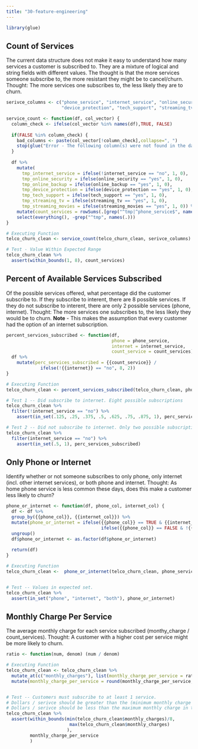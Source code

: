 ```yaml
---
title: "30-feature-engineering"
---
```

```r
library(glue)
```


## Count of Services
The current data structure does not make it easy to understand how many services a customer is subscribed to. They are a mixture of logical and string fields with different values. The thought is that the more services someone subscribe to, the more resistant they might be to cancel/churn.
Thought: The more services one subscribes to, the less likely they are to churn.
```r
serivce_columns <- c("phone_service", "internet_service", "online_security", "online_backup", 
                     "device_protection", "tech_support", "streaming_tv", "streaming_movies")

service_count <- function(df, col_vector) {
  column_check <- ifelse(col_vector %in% names(df),TRUE, FALSE)
  
  if(FALSE %in% column_check) {
    bad_columns <- paste(col_vector[!column_check],collapse=", ")
    stop(glue("Error - The following column(s) were not found in the data frame:\n {bad_columns}"))
  }
  
  df %>% 
    mutate(
      tmp_internet_service = ifelse(!internet_service == "no", 1, 0),
      tmp_online_security = ifelse(online_security == "yes", 1, 0), 
      tmp_online_backup = ifelse(online_backup == "yes", 1, 0), 
      tmp_device_protection = ifelse(device_protection == "yes", 1, 0),
      tmp_tech_support = ifelse(tech_support == "yes", 1, 0),
      tmp_streaming_tv = ifelse(streaming_tv == "yes", 1, 0),
      tmp_streaming_movies = ifelse(streaming_movies == "yes", 1, 0)) %>% 
    mutate(count_services = rowSums(.[grep("^tmp|^phone_service$", names(.))])) %>% 
    select(everything(), -grep("^tmp", names(.)))
}

# Executing Function
telco_churn_clean <- service_count(telco_churn_clean, serivce_columns)

# Test - Value Within Expected Range
telco_churn_clean %>% 
  assert(within_bounds(1, 8), count_services)
```


## Percent of Available Services Subscribed
Of the possible services offered, what percentage did the customer subscribe to. If they subscribe to interent, there are 8 possible services. If they do not subscribe to interent, there are only 2 possible services (phone, internet).
Thought: The more services one subscribes to, the less likely they would be to churn.
__Note__ - This makes the assumption that every customer had the option of an internet subscription.
```r
percent_services_subscribed <- function(df, 
                                        phone = phone_service, 
                                        internet = internet_service, 
                                        count_service = count_services) {
  df %>% 
    mutate(perc_services_subscribed = {{count_service}} / 
             ifelse(!{{internet}} == "no", 8, 2))
}

# Executing Function
telco_churn_clean <- percent_services_subscribed(telco_churn_clean, phone_service, internet_service, count_services)

# Test 1 -- Did subscribe to internet. Eight possible subscriptions
telco_churn_clean %>% 
  filter(!internet_service == "no") %>%
    assert(in_set(.125, .25, .375, .5, .625, .75, .875, 1), perc_services_subscribed)

# Test 2 -- Did not subscribe to internet. Only two possible subscriptions
telco_churn_clean %>% 
  filter(internet_service == "no") %>%
    assert(in_set(.5, 1), perc_services_subscribed)
```


## Only Phone or Internet
Identify whether or not someone subscribes to only phone, only internet (incl. other internet services), or both phone and internet.
Thought: As home phone service is less common these days, does this make a customer less likely to churn?
```r
phone_or_internet <- function(df, phone_col, internet_col) {
  df <- df %>% 
  group_by({{phone_col}}, {{internet_col}}) %>% 
  mutate(phone_or_internet = ifelse({{phone_col}} == TRUE & {{internet_col}} == "no", "phone",
                                    ifelse({{phone_col}} == FALSE & !{{internet_col}}== "no", "internet", "both"))) %>% 
  ungroup()
  df$phone_or_internet <- as.factor(df$phone_or_internet)
  
  return(df)
}

# Executing Function
telco_churn_clean <-  phone_or_internet(telco_churn_clean, phone_service, internet_service)


# Test -- Values in expected set.
telco_churn_clean %>% 
  assert(in_set("phone", "internet", "both"), phone_or_internet)

```


## Monthly Charge Per Service
The average monthly charge for each service subscribed (monthy_charge / count_services).
Thought: A customer with a higher cost per service might be more likely to churn.
```r
ratio <- function(num, denom) (num / denom)

# Executing Function
telco_churn_clean <- telco_churn_clean %>% 
  mutate_at(c("monthly_charges"), list(monthly_charge_per_service = ratio), denom = telco_churn_clean$count_services) %>% 
  mutate(monthly_charge_per_service = round(monthly_charge_per_service,2))


# Test -- Customers must subscribe to at least 1 service.
# Dollars / serivce should be greater than the (minimum monthly charge in the data) / 8
# Dollars / serivce should be less than the maximum monthly charge in the data
telco_churn_clean %>% 
  assert(within_bounds(min(telco_churn_clean$monthly_charges)/8, 
                        max(telco_churn_clean$monthly_charges)
                       ), 
         monthly_charge_per_service
         )
```